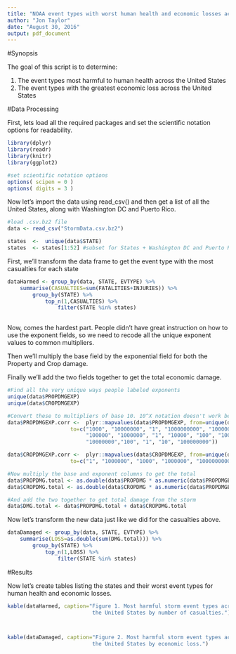 ```yaml
---
title: "NOAA event types with worst human health and economic losses across the United States"
author: "Jon Taylor"
date: "August 30, 2016"
output: pdf_document
---
```

#Synopsis

The goal of this script is to determine:  

1. The event types most harmful to human health across the United States
2. The event types with the greatest economic loss across the United States  
  
#Data Processing

  
First, lets load all the required packages and set the scientific notation
options for readability. 

```R
library(dplyr)
library(readr)
library(knitr)
library(ggplot2)

#set scientific notation options
options( scipen = 0 )
options( digits = 3 )
```
  
    
Now let's import the data using read_csv() and then get a list of all the United States, 
along with Washington DC and Puerto Rico.

```R

#load .csv.bz2 file
data <- read_csv("StormData.csv.bz2")

states  <-  unique(data$STATE)
states  <- states[1:52] #subset for States + Washington DC and Puerto Rico 
```  
  
  
First, we'll transform the data frame to get the event type with the most casualties for each state
  
    
```R
dataHarmed <- group_by(data, STATE, EVTYPE) %>%
    summarise(CASUALTIES=sum(FATALITIES+INJURIES)) %>%
        group_by(STATE) %>%
            top_n(1,CASUALTIES) %>%
                filter(STATE %in% states)
        
```    
 
Now, comes the hardest part. People didn't have great instruction on how to use the 
exponent fields, so we need to recode all the unique exponent values to common multipliers.

Then we'll multiply the base field by the exponential field for both the Property and Crop damage.

Finally we'll add the two fields together to get the total economic damage.


```R
#Find all the very unique ways people labeled exponents
unique(data$PROPDMGEXP)
unique(data$CROPDMGEXP)

#Convert these to multipliers of base 10. 10^X notation doesn't work because NA coercion
data$PROPDMGEXP.corr <-  plyr::mapvalues(data$PROPDMGEXP, from=unique(data$PROPDMGEXP), 
                    to=c("1000", "10000000", "1", "1000000000", "1000000", "1", "1",
                         "100000", "1000000", "1", "10000", "100", "1000", "100",
                         "10000000","100", "1", "10", "100000000"))

data$CROPDMGEXP.corr <-  plyr::mapvalues(data$CROPDMGEXP, from=unique(data$CROPDMGEXP), 
                    to=c("1", "1000000", "1000", "1000000", "1000000000", "", "", "1000", "100"))

#Now multiply the base and exponent columns to get the total
data$PROPDMG.total <- as.double(data$PROPDMG * as.numeric(data$PROPDMGEXP.corr))
data$CROPDMG.total <- as.double(data$CROPDMG * as.numeric(data$PROPDMGEXP.corr))

#And add the two together to get total damage from the storm
data$DMG.total <- data$PROPDMG.total + data$CROPDMG.total
```


Now let's transform the new data just like we did for the casualties above.

```R
dataDamaged <- group_by(data, STATE, EVTYPE) %>%
    summarise(LOSS=as.double(sum(DMG.total))) %>%
        group_by(STATE) %>%
            top_n(1,LOSS) %>%
                filter(STATE %in% states)

```


#Results

  
  
Now let's create tables listing the states and their worst event types for human health and economic losses. 

```R
kable(dataHarmed, caption="Figure 1. Most harmful storm event types across
                           the United States by number of casualties.")



kable(dataDamaged, caption="Figure 2. Most harmful storm event types across
                           the United States by economic loss.")
```
